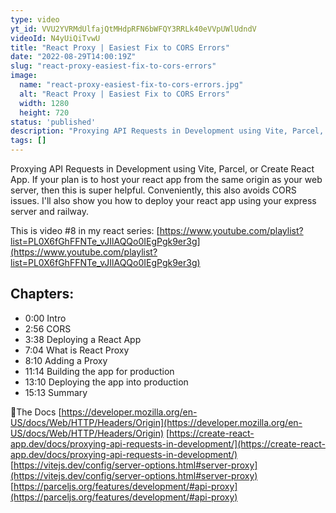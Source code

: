 ```yaml
---
type: video
yt_id: VVU2YVRMdUlfajQtMHdpRFN6bWFQY3RRLk40eVVpUWlUdndV
videoId: N4yUiQiTvwU
title: "React Proxy | Easiest Fix to CORS Errors"
date: "2022-08-29T14:00:19Z"
slug: "react-proxy-easiest-fix-to-cors-errors"
image: 
  name: "react-proxy-easiest-fix-to-cors-errors.jpg"
  alt: "React Proxy | Easiest Fix to CORS Errors"
  width: 1280
  height: 720
status: 'published'
description: "Proxying API Requests in Development using Vite, Parcel, or Create React App. If your plan is to host your react app from the same origin as your web server, then this is super helpful. Conveniently, this also avoids CORS issues. I'll also show you how to deploy your react app using your express server and railway."
tags: []
---
```


Proxying API Requests in Development using Vite, Parcel, or Create React App. If your plan is to host your react app from the same origin as your web server, then this is super helpful. Conveniently, this also avoids CORS issues. I'll also show you how to deploy your react app using your express server and railway.

This is video #8 in my react series: [https://www.youtube.com/playlist?list=PL0X6fGhFFNTe_vJIlAQQo0IEgPgk9er3g](https://www.youtube.com/playlist?list=PL0X6fGhFFNTe_vJIlAQQo0IEgPgk9er3g)

## Chapters:

* 0:00​ Intro
* 2:56 CORS
* 3:38 Deploying a React App
* 7:04 What is React Proxy
* 8:10 Adding a Proxy
* 11:14 Building the app for production
* 13:10 Deploying the app into production
* 15:13 Summary

🔗The Docs
[https://developer.mozilla.org/en-US/docs/Web/HTTP/Headers/Origin](https://developer.mozilla.org/en-US/docs/Web/HTTP/Headers/Origin)
[https://create-react-app.dev/docs/proxying-api-requests-in-development/](https://create-react-app.dev/docs/proxying-api-requests-in-development/)
[https://vitejs.dev/config/server-options.html#server-proxy](https://vitejs.dev/config/server-options.html#server-proxy)
[https://parceljs.org/features/development/#api-proxy](https://parceljs.org/features/development/#api-proxy)



